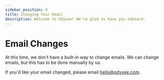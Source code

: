 ---
sidebar_position: 9
title: Changing Your Email
description: Welcome to Odysee! We're glad to have you onboard.
---

# Email Changes

At this time, we don't have a built-in way to change emails. We can change emails, but this has to be done manually by us.

If you'd like your email changed, please email hello@odysee.com.